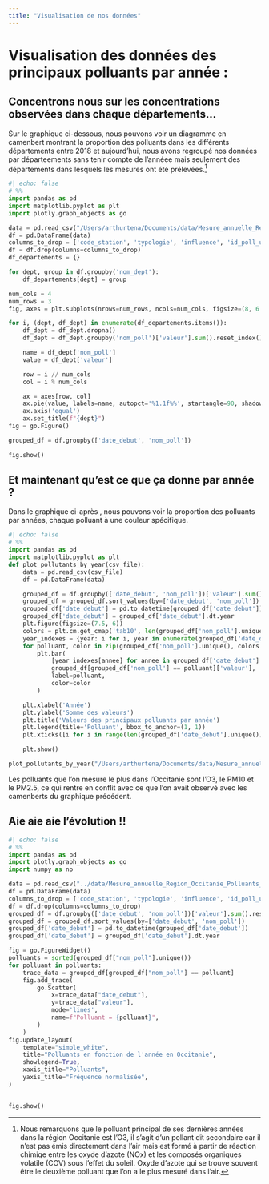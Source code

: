 ```yaml
---
title: "Visualisation de nos données"
---
```


# Visualisation des données des principaux polluants par année :

## Concentrons nous sur les concentrations observées dans chaque départements...

Sur le graphique ci-dessous, nous pouvons voir un diagramme en camenbert montrant la proportion des polluants dans les différents départements entre 2018 et aujourd'hui, nous avons regroupé nos données par départeements sans tenir compte de l'annéee mais seulement des départements dans lesquels les mesures ont été prélevées.^[Nous remarquons que le polluant principal de ses dernières années dans la région Occitanie est l'O3, il s'agit d'un pollant dit secondaire car il n'est pas émis directement dans l'air mais est formé à partir de réaction chimiqe entre les oxyde d'azote (NOx) et les composés organiques volatile (COV) sous l'effet du soleil. Oxyde d'azote qui se trouve souvent être le deuxième polluant que l'on a le plus mesuré dans l'air.]

```python
#| echo: false
# %%
import pandas as pd
import matplotlib.pyplot as plt
import plotly.graph_objects as go

data = pd.read_csv("/Users/arthurtena/Documents/data/Mesure_annuelle_Region_Occitanie_Polluants_Principaux.csv")
df = pd.DataFrame(data)
columns_to_drop = ['code_station', 'typologie', 'influence', 'id_poll_ue', 'unite', 'metrique', 'date_fin', 'statut_valid']
df = df.drop(columns=columns_to_drop)
df_departements = {}

for dept, group in df.groupby('nom_dept'):
    df_departements[dept] = group

num_cols = 4
num_rows = 3
fig, axes = plt.subplots(nrows=num_rows, ncols=num_cols, figsize=(8, 6.5))

for i, (dept, df_dept) in enumerate(df_departements.items()):
    df_dept = df_dept.dropna()
    df_dept = df_dept.groupby('nom_poll')['valeur'].sum().reset_index()

    name = df_dept['nom_poll']
    value = df_dept['valeur']

    row = i // num_cols
    col = i % num_cols

    ax = axes[row, col]
    ax.pie(value, labels=name, autopct='%1.1f%%', startangle=90, shadow=True)
    ax.axis('equal')
    ax.set_title(f"{dept}")
fig = go.Figure()

grouped_df = df.groupby(['date_debut', 'nom_poll'])

fig.show()

```


## Et maintenant qu'est ce que ça donne par année ? 

Dans le graphique ci-après , nous pouvons voir la proportion des polluants par années, chaque polluant à une couleur spécifique.
```python
#| echo: false
# %%
import pandas as pd
import matplotlib.pyplot as plt
def plot_pollutants_by_year(csv_file):
    data = pd.read_csv(csv_file)
    df = pd.DataFrame(data)

    grouped_df = df.groupby(['date_debut', 'nom_poll'])['valeur'].sum().reset_index()
    grouped_df = grouped_df.sort_values(by=['date_debut', 'nom_poll'])
    grouped_df['date_debut'] = pd.to_datetime(grouped_df['date_debut'])
    grouped_df['date_debut'] = grouped_df['date_debut'].dt.year
    plt.figure(figsize=(7.5, 6))
    colors = plt.cm.get_cmap('tab10', len(grouped_df['nom_poll'].unique()))
    year_indexes = {year: i for i, year in enumerate(grouped_df['date_debut'].unique())}
    for polluant, color in zip(grouped_df['nom_poll'].unique(), colors.colors):
        plt.bar(
            [year_indexes[annee] for annee in grouped_df['date_debut'].unique()],
            grouped_df[grouped_df['nom_poll'] == polluant]['valeur'],
            label=polluant,
            color=color
        )

    plt.xlabel('Année')
    plt.ylabel('Somme des valeurs')
    plt.title('Valeurs des principaux polluants par année')
    plt.legend(title='Polluant', bbox_to_anchor=(1, 1))
    plt.xticks([i for i in range(len(grouped_df['date_debut'].unique()))], grouped_df['date_debut'].unique())

    plt.show()

plot_pollutants_by_year("/Users/arthurtena/Documents/data/Mesure_annuelle_Region_Occitanie_Polluants_Principaux.csv")
```

::: {.callout-note}
Les polluants que l'on mesure le plus dans l'Occitanie sont l'O3, le PM10 et le PM2.5, ce qui rentre en conflit avec ce que l'on avait observé avec les camenberts du graphique précédent. 
:::


## Aie aie aie l'évolution !!

```python
#| echo: false
# %%
import pandas as pd
import plotly.graph_objects as go
import numpy as np

data = pd.read_csv("../data/Mesure_annuelle_Region_Occitanie_Polluants_Principaux.csv")
df = pd.DataFrame(data)
columns_to_drop = ['code_station', 'typologie', 'influence', 'id_poll_ue', 'unite', 'metrique', 'date_fin', 'statut_valid']
df = df.drop(columns=columns_to_drop)
grouped_df = df.groupby(['date_debut', 'nom_poll'])['valeur'].sum().reset_index()
grouped_df = grouped_df.sort_values(by=['date_debut', 'nom_poll'])
grouped_df['date_debut'] = pd.to_datetime(grouped_df['date_debut'])
grouped_df['date_debut'] = grouped_df['date_debut'].dt.year

fig = go.FigureWidget()
polluants = sorted(grouped_df["nom_poll"].unique())
for polluant in polluants:
    trace_data = grouped_df[grouped_df["nom_poll"] == polluant]
    fig.add_trace(
        go.Scatter(
            x=trace_data["date_debut"],
            y=trace_data["valeur"],
            mode='lines',
            name=f"Polluant = {polluant}",
        )
    )
fig.update_layout(
    template="simple_white",
    title="Polluants en fonction de l'année en Occitanie",
    showlegend=True,
    xaxis_title="Polluants",
    yaxis_title="Fréquence normalisée",
)


fig.show()
```

